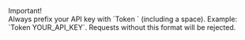 <Warning>
  Important! <br />Always prefix your API key with `Token ` (including a space). Example: `Token YOUR_API_KEY`. Requests without this format will be rejected.
</Warning>